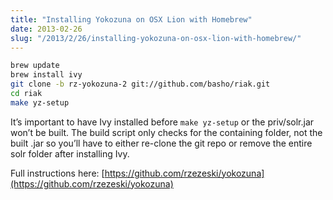 ```yaml
---
title: "Installing Yokozuna on OSX Lion with Homebrew"
date: 2013-02-26
slug: "/2013/2/26/installing-yokozuna-on-osx-lion-with-homebrew/"
---
```



```bash
brew update
brew install ivy
git clone -b rz-yokozuna-2 git://github.com/basho/riak.git
cd riak
make yz-setup
```

It’s important to have Ivy installed before `make yz-setup` or the priv/solr.jar
won’t be built. The build script only checks for the containing folder, not the
built .jar so you’ll have to either re-clone the git repo or remove the entire
solr folder after installing Ivy.

Full instructions here: [https://github.com/rzezeski/yokozuna](https://github.com/rzezeski/yokozuna)
